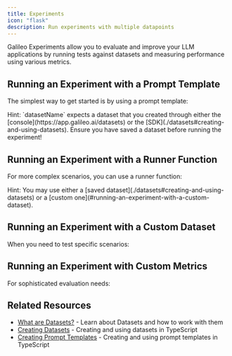 ```yaml
---
title: Experiments
icon: "flask"
description: Run experiments with multiple datapoints
---
```



Galileo Experiments allow you to evaluate and improve your LLM applications by running tests against datasets and measuring performance using various metrics.


## Running an Experiment with a Prompt Template

The simplest way to get started is by using a prompt template: 

<Note>
  Hint: `datasetName` expects a dataset that you created through either the [console](https://app.galileo.ai/datasets) or the [SDK](./datasets#creating-and-using-datasets). 
  Ensure you have saved a dataset before running the experiment!
</Note>

<CodeGroup>
  <SnippetPromptTemplate />
</CodeGroup>

## Running an Experiment with a Runner Function

For more complex scenarios, you can use a runner function:

<Note>
  Hint: You may use either a [saved dataset](./datasets#creating-and-using-datasets) or a [custom one](#running-an-experiment-with-a-custom-dataset).
</Note>

<CodeGroup>
  <SnippetRunnerFunction />
</CodeGroup>

## Running an Experiment with a Custom Dataset

When you need to test specific scenarios:

<CodeGroup>
  <SnippetCustomDataset />
</CodeGroup>

## Running an Experiment with Custom Metrics

For sophisticated evaluation needs:

<CodeGroup>
  <SnippetCustomMetrics />
</CodeGroup>

## Related Resources

- [What are Datasets?](/concepts/experiments/datasets) - Learn about Datasets and how to work with them
- [Creating Datasets](/sdk-api/typescript/datasets) - Creating and using datasets in TypeScript
- [Creating Prompt Templates](/sdk-api/typescript/reference#prompts) - Creating and using prompt templates in TypeScript